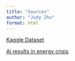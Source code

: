 ```yaml
---
title: "Sources"
author: "Judy Zhu"
format: html
---
```

[Kaggle Dataset](https://www.kaggle.com/datasets/ulrikthygepedersen/co2-emissions-by-country)

[Ai results in energy crisis](https://www.forbes.com/sites/arielcohen/2024/05/23/ai-is-pushing-the-world-towards-an-energy-crisis/)

